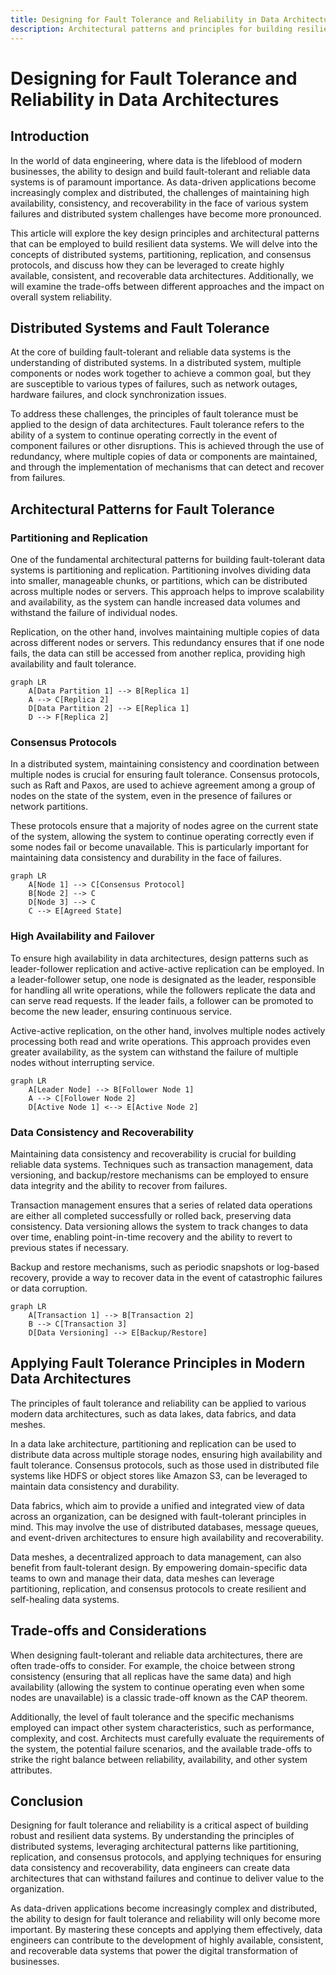 ```yaml
---
title: Designing for Fault Tolerance and Reliability in Data Architectures
description: Architectural patterns and principles for building resilient data systems
---
```


# Designing for Fault Tolerance and Reliability in Data Architectures

## Introduction

In the world of data engineering, where data is the lifeblood of modern businesses, the ability to design and build fault-tolerant and reliable data systems is of paramount importance. As data-driven applications become increasingly complex and distributed, the challenges of maintaining high availability, consistency, and recoverability in the face of various system failures and distributed system challenges have become more pronounced.

This article will explore the key design principles and architectural patterns that can be employed to build resilient data systems. We will delve into the concepts of distributed systems, partitioning, replication, and consensus protocols, and discuss how they can be leveraged to create highly available, consistent, and recoverable data architectures. Additionally, we will examine the trade-offs between different approaches and the impact on overall system reliability.

## Distributed Systems and Fault Tolerance

At the core of building fault-tolerant and reliable data systems is the understanding of distributed systems. In a distributed system, multiple components or nodes work together to achieve a common goal, but they are susceptible to various types of failures, such as network outages, hardware failures, and clock synchronization issues.

To address these challenges, the principles of fault tolerance must be applied to the design of data architectures. Fault tolerance refers to the ability of a system to continue operating correctly in the event of component failures or other disruptions. This is achieved through the use of redundancy, where multiple copies of data or components are maintained, and through the implementation of mechanisms that can detect and recover from failures.

## Architectural Patterns for Fault Tolerance

### Partitioning and Replication

One of the fundamental architectural patterns for building fault-tolerant data systems is partitioning and replication. Partitioning involves dividing data into smaller, manageable chunks, or partitions, which can be distributed across multiple nodes or servers. This approach helps to improve scalability and availability, as the system can handle increased data volumes and withstand the failure of individual nodes.

Replication, on the other hand, involves maintaining multiple copies of data across different nodes or servers. This redundancy ensures that if one node fails, the data can still be accessed from another replica, providing high availability and fault tolerance.

```mermaid
graph LR
    A[Data Partition 1] --> B[Replica 1]
    A --> C[Replica 2]
    D[Data Partition 2] --> E[Replica 1]
    D --> F[Replica 2]
```

### Consensus Protocols

In a distributed system, maintaining consistency and coordination between multiple nodes is crucial for ensuring fault tolerance. Consensus protocols, such as Raft and Paxos, are used to achieve agreement among a group of nodes on the state of the system, even in the presence of failures or network partitions.

These protocols ensure that a majority of nodes agree on the current state of the system, allowing the system to continue operating correctly even if some nodes fail or become unavailable. This is particularly important for maintaining data consistency and durability in the face of failures.

```mermaid
graph LR
    A[Node 1] --> C[Consensus Protocol]
    B[Node 2] --> C
    D[Node 3] --> C
    C --> E[Agreed State]
```

### High Availability and Failover

To ensure high availability in data architectures, design patterns such as leader-follower replication and active-active replication can be employed. In a leader-follower setup, one node is designated as the leader, responsible for handling all write operations, while the followers replicate the data and can serve read requests. If the leader fails, a follower can be promoted to become the new leader, ensuring continuous service.

Active-active replication, on the other hand, involves multiple nodes actively processing both read and write operations. This approach provides even greater availability, as the system can withstand the failure of multiple nodes without interrupting service.

```mermaid
graph LR
    A[Leader Node] --> B[Follower Node 1]
    A --> C[Follower Node 2]
    D[Active Node 1] <--> E[Active Node 2]
```

### Data Consistency and Recoverability

Maintaining data consistency and recoverability is crucial for building reliable data systems. Techniques such as transaction management, data versioning, and backup/restore mechanisms can be employed to ensure data integrity and the ability to recover from failures.

Transaction management ensures that a series of related data operations are either all completed successfully or rolled back, preserving data consistency. Data versioning allows the system to track changes to data over time, enabling point-in-time recovery and the ability to revert to previous states if necessary.

Backup and restore mechanisms, such as periodic snapshots or log-based recovery, provide a way to recover data in the event of catastrophic failures or data corruption.

```mermaid
graph LR
    A[Transaction 1] --> B[Transaction 2]
    B --> C[Transaction 3]
    D[Data Versioning] --> E[Backup/Restore]
```

## Applying Fault Tolerance Principles in Modern Data Architectures

The principles of fault tolerance and reliability can be applied to various modern data architectures, such as data lakes, data fabrics, and data meshes.

In a data lake architecture, partitioning and replication can be used to distribute data across multiple storage nodes, ensuring high availability and fault tolerance. Consensus protocols, such as those used in distributed file systems like HDFS or object stores like Amazon S3, can be leveraged to maintain data consistency and durability.

Data fabrics, which aim to provide a unified and integrated view of data across an organization, can be designed with fault-tolerant principles in mind. This may involve the use of distributed databases, message queues, and event-driven architectures to ensure high availability and recoverability.

Data meshes, a decentralized approach to data management, can also benefit from fault-tolerant design. By empowering domain-specific data teams to own and manage their data, data meshes can leverage partitioning, replication, and consensus protocols to create resilient and self-healing data systems.

## Trade-offs and Considerations

When designing fault-tolerant and reliable data architectures, there are often trade-offs to consider. For example, the choice between strong consistency (ensuring that all replicas have the same data) and high availability (allowing the system to continue operating even when some nodes are unavailable) is a classic trade-off known as the CAP theorem.

Additionally, the level of fault tolerance and the specific mechanisms employed can impact other system characteristics, such as performance, complexity, and cost. Architects must carefully evaluate the requirements of the system, the potential failure scenarios, and the available trade-offs to strike the right balance between reliability, availability, and other system attributes.

## Conclusion

Designing for fault tolerance and reliability is a critical aspect of building robust and resilient data systems. By understanding the principles of distributed systems, leveraging architectural patterns like partitioning, replication, and consensus protocols, and applying techniques for ensuring data consistency and recoverability, data engineers can create data architectures that can withstand failures and continue to deliver value to the organization.

As data-driven applications become increasingly complex and distributed, the ability to design for fault tolerance and reliability will only become more important. By mastering these concepts and applying them effectively, data engineers can contribute to the development of highly available, consistent, and recoverable data systems that power the digital transformation of businesses.